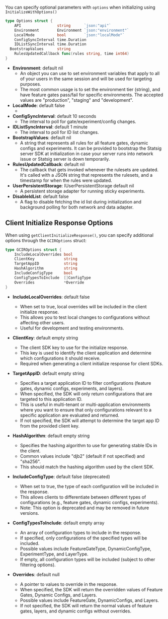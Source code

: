 
You can specify optional parameters with `options` when initializing using `InitializeWithOptions()`

```go
type Options struct {
	API                string      `json:"api"`
	Environment        Environment `json:"environment"`
	LocalMode          bool        `json:"localMode"`
	ConfigSyncInterval time.Duration
	IDListSyncInterval time.Duration
  BootstrapValues      string
	RulesUpdatedCallback func(rules string, time int64)
}
```

- **Environment**: default nil
  - An object you can use to set environment variables that apply to all of your users in the same session and will be used for targeting purposes.
  - The most common usage is to set the environment tier (string), and have feature gates pass/fail for specific environments. The accepted values are "production", "staging" and "development".
- **LocalMode**: default false
  - <LocalModeSnippet type="server" />
- **ConfigSyncInterval**: default 10 seconds
  - The interval to poll for gate/experiment/config changes.
- **IDListSyncInterval**: default 1 minute
  - The interval to poll for ID list changes.
- **BootstrapValues**: default nil
  - A string that represents all rules for all feature gates, dynamic configs and experiments. It can be provided to bootstrap the Statsig server SDK at initialization in case your server runs into network issue or Statsig server is down temporarily.
- **RulesUpdatedCallback**: default nil
  - The callback that gets invoked whenever the rulesets are updated. It's called with a JSON string that represents the rulesets, and a timestamp for when the rules were updated.
- **UserPersistentStorage**: IUserPersistentStorage default nil
  - A persistent storage adapter for running sticky experiments.
- **DisableIdList**: default false
  - A flag to disable fetching the id list during initialization and background polling for both network and data adapter.

## Client Initialize Response Options

When using `getClientInitializeResponse()`, you can specify additional options through the `GCIROptions` struct:

```go
type GCIROptions struct {
	IncludeLocalOverrides bool
	ClientKey             string
	TargetAppID           string
	HashAlgorithm         string
	IncludeConfigType     bool
	ConfigTypesToInclude  []ConfigType
	Overrides             *Override
}
```

- **IncludeLocalOverrides**: default false
  - When set to true, local overrides will be included in the client initialize response.
  - This allows you to test local changes to configurations without affecting other users.
  - Useful for development and testing environments.

- **ClientKey**: default empty string
  - The client SDK key to use for the initialize response.
  - This key is used to identify the client application and determine which configurations it should receive.
  - Required when generating a client initialize response for client SDKs.

- **TargetAppID**: default empty string
  - Specifies a target application ID to filter configurations (feature gates, dynamic configs, experiments, and layers).
  - When specified, the SDK will only return configurations that are targeted to this application ID.
  - This is useful in multi-tenant or multi-application environments where you want to ensure that only configurations relevant to a specific application are evaluated and returned.
  - If not specified, the SDK will attempt to determine the target app ID from the provided client key.

- **HashAlgorithm**: default empty string
  - Specifies the hashing algorithm to use for generating stable IDs in the client.
  - Common values include "djb2" (default if not specified) and "sha256".
  - This should match the hashing algorithm used by the client SDK.

- **IncludeConfigType**: default false (deprecated)
  - When set to true, the type of each configuration will be included in the response.
  - This allows clients to differentiate between different types of configurations (e.g., feature gates, dynamic configs, experiments).
  - Note: This option is deprecated and may be removed in future versions.

- **ConfigTypesToInclude**: default empty array
  - An array of configuration types to include in the response.
  - If specified, only configurations of the specified types will be included.
  - Possible values include FeatureGateType, DynamicConfigType, ExperimentType, and LayerType.
  - If empty, all configuration types will be included (subject to other filtering options).

- **Overrides**: default null
  - A pointer to values to override in the response.
  - When specified, the SDK will return the overridden values of Feature Gates, Dynamic Configs, and Layers.
  - Possible values include FeatureGate, DynamicConfigs, and Layers.
  - If not specified, the SDK will return the normal values of feature gates, layers, and dynamic configs without overrides.


